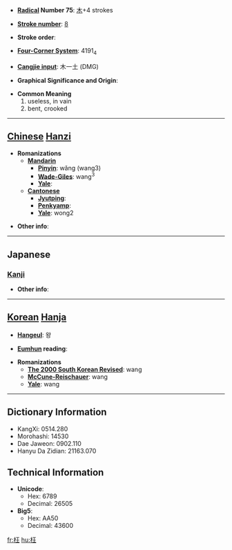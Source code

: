 * '''[[Wiktionary:Chinese radical index| Radical]] Number 75''': [[Wiktionary:Chinese radical index 木|木]]+4 strokes

* '''[[Wiktionary:Chinese total strokes index|Stroke number]]''': [[Wiktionary:Chinese total strokes index 8|8]]

* '''Stroke order''': 

* '''[[Wiktionary:Chinese four corner index|Four-Corner System]]''': 4191<sub>4</sub>

* '''[[Wiktionary:Chinese Cangjie index|Cangjie input]]''': 木一土 (DMG)

* '''Graphical Significance and Origin''': 

* '''Common Meaning'''
*#useless, in vain
*# bent, crooked


----

== [[Chinese]] [[Hanzi]] ==

* '''Romanizations'''
** '''[[Mandarin]]'''
*** '''[[Pinyin]]''': wǎng (wang3)
*** '''[[Wade-Giles]]''': wang<sup>3</sup>
*** '''[[Yale]]''': 
** '''[[Cantonese]]'''
*** '''[[Jyutping]]''':
*** '''[[Penkyamp]]''': 
*** '''[[Yale]]''': wong2

* '''Other info''': 

----

==Japanese==
===[[Kanji]]===
{{kanji|on readings=[[おう]] (ō)
|kun readings=[[まがる]] (magaru), [[まげる]] (mageru), [[まげて]] (magete)
}}

* '''Other info''':  

----

== [[Korean]] [[Hanja]] ==

* '''[[Hangeul]]''': 왕

* '''[[Eumhun]] reading''': 

* '''Romanizations'''
** '''[[The 2000 South Korean Revised Romanization|The 2000 South Korean Revised]]''': wang
** '''[[McCune-Reischauer]]''': wang
** '''[[Yale]]''': wang

----

== Dictionary Information ==

* KangXi: 0514.280
* Morohashi: 14530
* Dae Jaweon: 0902.110
* Hanyu Da Zidian: 21163.070

== Technical Information ==

* '''Unicode''':
** Hex: 6789
** Decimal: 26505
* '''Big5''':
** Hex: AA50
** Decimal: 43600

[[fr:枉]]
[[hu:枉]]